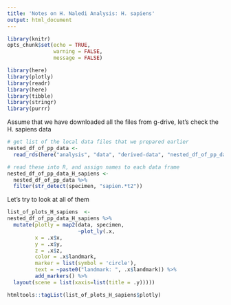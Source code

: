 ```yaml
---
title: 'Notes on H. Naledi Analysis: H. sapiens'
output: html_document
---
```


```r
library(knitr)
opts_chunk$set(echo = TRUE,
               warning = FALSE,
               message = FALSE)

library(here)
library(plotly)
library(readr)
library(here)
library(tibble)
library(stringr)
library(purrr)
```

Assume that we have downloaded all the files from g-drive, let's check the H. sapiens data

```r
# get list of the local data files that we prepared earlier
nested_df_of_pp_data <-  
  read_rds(here("analysis", "data", "derived-data", "nested_df_of_pp_data.rds"))

# read these into R, and assign names to each data frame
nested_df_of_pp_data_H_sapiens <- 
  nested_df_of_pp_data %>% 
  filter(str_detect(specimen, "sapien.*t2"))
```

Let's try to look at all of them

```r
list_of_plots_H_sapiens  <- 
nested_df_of_pp_data_H_sapiens %>% 
  mutate(plotly = map2(data, specimen, 
                       ~plot_ly(.x,
         x = .x$x, 
         y = .x$y, 
         z = .x$z, 
         color = .x$landmark,
         marker = list(symbol = 'circle'), 
         text = ~paste0("landmark: ", .x$landmark)) %>%
         add_markers() %>% 
  layout(scene = list(xaxis=list(title = .y)))))

htmltools::tagList(list_of_plots_H_sapiens$plotly)
```

